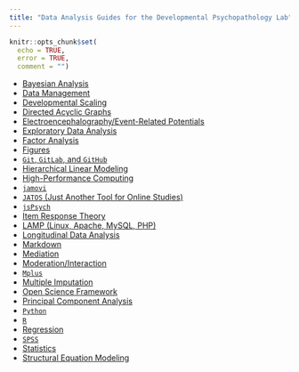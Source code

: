 ```yaml
---
title: "Data Analysis Guides for the Developmental Psychopathology Lab"
---
```


```r
knitr::opts_chunk$set(
  echo = TRUE,
  error = TRUE,
  comment = "")
```

- [Bayesian Analysis](bayesian.html)
- [Data Management](dataManagement.html)
- [Developmental Scaling](developmentalScaling.html)
- [Directed Acyclic Graphs](dags.html)
- [Electroencephalography/Event-Related Potentials](eegERP.html)
- [Exploratory Data Analysis](eda.html)
- [Factor Analysis](factorAnalysis.html)
- [Figures](figures.html)
- [`Git`, `GitLab`, and `GitHub`](git.html)
- [Hierarchical Linear Modeling](hlm.html)
- [High-Performance Computing](hpc.html)
- [`jamovi`](jamovi.html)
- [`JATOS` (Just Another Tool for Online Studies)](jatos.html)
- [`jsPsych`](jsPsych.html)
- [Item Response Theory](irt.html)
- [LAMP (Linux, Apache, MySQL, PHP)](lamp.html)
- [Longitudinal Data Analysis](lda.html)
- [Markdown](markdown.html)
- [Mediation](sem.html#mediation)
- [Moderation/Interaction](regression.html#moderation)
- [`Mplus`](mplus.html)
- [Multiple Imputation](multipleImputation.html)
- [Open Science Framework](osf.html)
- [Principal Component Analysis](pca.html)
- [`Python`](https://devpsylab.github.io/pythonDataAnalysisGuides)
- [`R`](R.html)
- [Regression](regression.html)
- [`SPSS`](SPSS.html)
- [Statistics](statistics.html)
- [Structural Equation Modeling](sem.html)
